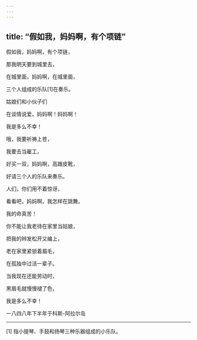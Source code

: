 ```yaml
---
---
---
```

title: “假如我，妈妈啊，有个项链”
---




假如我，妈妈啊，有个项链，

那我明天要到城里去，

在城里面，妈妈啊，在城里面，

三个人组成的乐队[1]在奏乐。

姑娘们和小伙子们

在谈情说爱。妈妈啊！妈妈啊！

我是多么不幸！





哦，我要祈祷上苍，

我要去当雇工，

好买一双，妈妈啊，高跟皮靴，

好请三个人的乐队来奏乐。

人们，你们用不着惊讶，

看看吧，妈妈啊，我怎样在跳舞。

我的命真苦！





你不能让我老待在家里当姑娘，

把我的辫发松开又编上，

老在家里紧锁着眉毛，

在孤独中过活一辈子。

当我现在还能劳动时，

黑眉毛就慢慢褪了色，

我是多么不幸！

一八四八年下半年于科斯-阿拉尔岛



* * *



[1] 指小提琴、手鼓和扬琴三种乐器组成的小乐队。